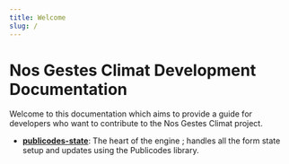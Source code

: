 ```yaml
---
title: Welcome
slug: /
---
```


# Nos Gestes Climat Development Documentation

Welcome to this documentation which aims to provide a guide for developers who want to contribute to the Nos Gestes Climat project.


- **[publicodes-state](http://localhost:4000/docs/publicodes-state/contexts/FormContext)**: The heart of the engine ; handles all the form state setup and updates using the Publicodes library.
